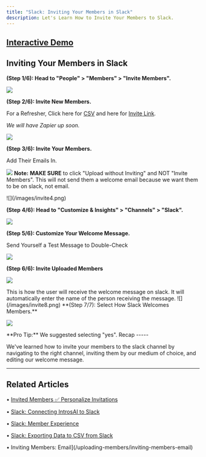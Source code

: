 ```yaml
---
title: "Slack: Inviting Your Members in Slack"
description: Let's Learn How to Invite Your Members to Slack.
---
```

[Interactive Demo](https://intros-ai.navattic.com/m9kg0enr)
-----------------------------------------------------------

## Inviting Your Members in Slack 

**(Step 1/6): Head to "People" > "Members" > "Invite Members".**

![](/images/invite1.png)

**(Step 2/6): Invite New Members.**

For a Refresher, Click here for [CSV](/uploading-members/csv) and here for [Invite Link](uploading-members/invite-link). 

_We will have Zapier up soon._

![](/images/invite2.png)

**(Step 3/6): Invite Your Members.**

Add Their Emails In.

![](/images/invite3.png)
<Note>
    **Note:** **MAKE SURE** to click "Upload without Inviting" and NOT "Invite Members". This will not send them a welcome email because we want them to be on slack, not email. 

</Note>
![](/images/invite4.png)


**(Step 4/6): Head to "Customize & Insights" > "Channels" > "Slack".**

![](/images/invite5.png)

**(Step 5/6): Customize Your Welcome Message.**

Send Yourself a Test Message to Double-Check

![](/images/invite6.png)

**(Step 6/6): Invite Uploaded Members**

![](/images/invite7.png)

<Note>
This is how the user will receive the welcome message on slack. It will automatically enter the name of the person receiving the message. 
![](/images/invite8.png)

</Note>
**(Step 7/7): Select How Slack Welcomes Members.**

![](/images/invite9.png)


<Tip>
    **Pro Tip:** We suggested selecting "yes". 


</Tip>
Recap
-----

We've learned how to invite your members to the slack channel by navigating to the right channel, inviting them by our medium of choice, and editing our welcome message.

* * *

## Related Articles

• [Invited Members ✅ Personalize Invitations](/getting-started/invited-members)

• [Slack: Connecting IntrosAI to Slack](/setting-up-slack/connect-introsai)

• [Slack: Member Experience](/setting-up-slack/member-experience)

• [Slack: Exporting Data to CSV from Slack](/setting-up-slack/exporting-data)

• Inviting Members: Email](/uploading-members/inviting-members-email)